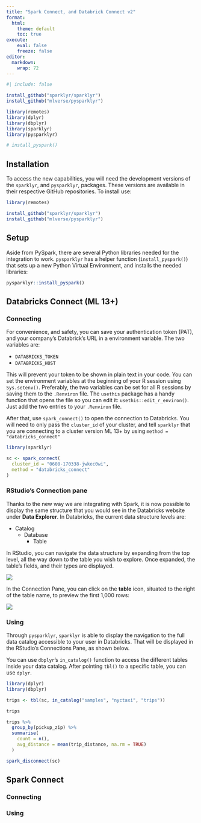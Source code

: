 ```yaml
---
title: "Spark Connect, and Databrick Connect v2"
format:
  html:
    theme: default
    toc: true
execute:
    eval: false
    freeze: false
editor: 
  markdown: 
    wrap: 72
---
```


```r
#| include: false

install_github("sparklyr/sparklyr")
install_github("mlverse/pysparklyr")

library(remotes)
library(dplyr)
library(dbplyr)
library(sparklyr)
library(pysparklyr)

# install_pyspark()
```


## Installation

To access the new capabilities, you will need the development versions of the
`sparklyr`, and `pysparklyr`, packages. These versions are available in their
respective GitHub repositories. To install use: 

``` r
library(remotes)

install_github("sparklyr/sparklyr")
install_github("mlverse/pysparklyr")
```

## Setup

Aside from PySpark, there are several Python libraries needed for the
integration to work. `pysparklyr` has a helper function
(`install_pyspark()`) that sets up a new Python Virtual Environment, and
installs the needed libraries:

``` r
pysparklyr::install_pyspark()
```

## Databricks Connect (ML 13+)

### Connecting

For convenience, and safety, you can save your authentication token
(PAT), and your company's Databrick's URL in a environment variable. The
two variables are:

-   `DATABRICKS_TOKEN`
-   `DATABRICKS_HOST`

This will prevent your token to be shown in plain text in your code. You
can set the environment variables at the beginning of your R session
using `Sys.setenv()`. Preferably, the two variables can be set for all R
sessions by saving them to the `.Renviron` file. The `usethis` package
has a handy function that opens the file so you can edit it:
`usethis::edit_r_environ()`. Just add the two entries to your
`.Renviron` file.

After that, use `spark_connect()` to open the connection to Databricks.
You will need to only pass the `cluster_id` of your cluster, and tell
`sparklyr` that you are connecting to a cluster version ML 13+ by using
`method = "databricks_connect"`

```r
library(sparklyr)

sc <- spark_connect(
  cluster_id = "0608-170338-jwkec0wi",
  method = "databricks_connect"
)
```

### RStudio's Connection pane

Thanks to the new way we are integrating with Spark, it is now possible to 
display the same structure that you would see in the  Databricks website under
**Data Explorer**. In Databricks, the current data structure levels are:

- Catalog
  - Database
    - Table

In RStudio, you can navigate the data structure by expanding from the top level,
all the way down to the table you wish to explore. Once expanded, the table's 
fields, and their types are displayed. 

![](/images/deployment/connect/rstudio-connection.png)

In the Connection Pane, you can click on the **table** icon, situated to the
right of the table name, to preview the first 1,000 rows:

![](/images/deployment/connect/preview.png)


### Using 

Through `pysparklyr`, `sparklyr` is able to display the navigation to
the full data catalog accessible to your user in Databricks. That will
be displayed in the RStudio's Connections Pane, as shown below.

You can use `dbplyr`'s `in_catalog()` function to access the different
tables inside your data catalog. After pointing `tbl()` to a specific
table, you can use `dplyr`.

```r
library(dplyr)
library(dbplyr)

trips <- tbl(sc, in_catalog("samples", "nyctaxi", "trips"))

trips
```

```r
trips %>%
  group_by(pickup_zip) %>%
  summarise(
    count = n(),
    avg_distance = mean(trip_distance, na.rm = TRUE)
  )
```

```r
spark_disconnect(sc)
```

## Spark Connect

### Connecting

### Using



